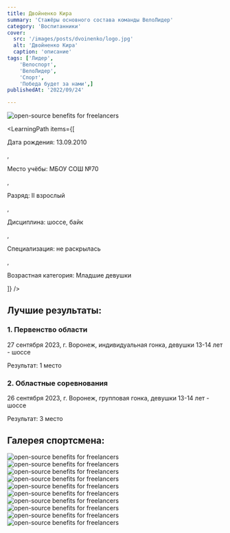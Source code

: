 ```yaml
---
title: Двойненко Кира
summary: 'Стажёры основного состава команды ВелоЛидер'
category: 'Воспитанники'
cover:
  src: '/images/posts/dvoinenko/logo.jpg'
  alt: 'Двойненко Кира'
  caption: 'описание'
tags: ['Лидер',
    'Велоспорт',
    'ВелоЛидер',
    'Спорт',
    'Победа будет за нами',]
publishedAt: '2022/09/24'

---
```

<CardLeaders>
<Image
  src="/images/posts/dvoinenko/logo.jpg"
  alt="open-source benefits for freelancers"
/>

<LearningPath
  items={[
    <p>Дата рождения: 13.09.2010</p>,
    <p>Место учёбы: МБОУ СОШ №70</p>,
    <p>Разряд: II взрослый</p>,
    <p>Дисциплина: шоссе, байк</p>,
    <p>Специализация: не раскрылась</p>,
    <p>Возрастная категория: Младшие девушки</p>
  ]}
/>
</CardLeaders>

## Лучшие результаты:

### 1. Первенство области 

27 сентября 2023, г. Воронеж, индивидуальная гонка, девушки 13-14 лет - шоссе 

Результат: 1 место 

### 2. Областные соревнования

26 сентября 2023, г. Воронеж, групповая гонка, девушки 13-14 лет - шоссе 

Результат: 3 место 


## Галерея спортсмена:
<Image
  src="/images/posts/dvoinenko/1.jpg"
  alt="open-source benefits for freelancers"
/>
<Image
  src="/images/posts/dvoinenko/2.jpg"
  alt="open-source benefits for freelancers"
/>
<Image
  src="/images/posts/dvoinenko/3.jpg"
  alt="open-source benefits for freelancers"
/>
<Image
  src="/images/posts/dvoinenko/4.jpg"
  alt="open-source benefits for freelancers"
/>
<Image
  src="/images/posts/dvoinenko/5.jpg"
  alt="open-source benefits for freelancers"
/>
<Image
  src="/images/posts/dvoinenko/6.jpg"
  alt="open-source benefits for freelancers"
/>
<Image
  src="/images/posts/dvoinenko/7.jpg"
  alt="open-source benefits for freelancers"
/>
<Image
  src="/images/posts/dvoinenko/8.jpg"
  alt="open-source benefits for freelancers"
/>
<Image
  src="/images/posts/dvoinenko/9.jpg"
  alt="open-source benefits for freelancers"
/>
<Image
  src="/images/posts/dvoinenko/10.jpg"
  alt="open-source benefits for freelancers"
/>
